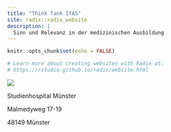 ```yaml
---
title: "Think Tank IfAS"
site: radix::radix_website
description: |
  Sinn und Relevanz in der medizinischen Ausbildung
---
```


```r
knitr::opts_chunk$set(echo = FALSE)

# Learn more about creating websites with Radix at:
# https://rstudio.github.io/radix/website.html

```

![](images/IfAS-02.gif)


Studienhospital Münster

Malmedyweg 17-19

48149 Münster
